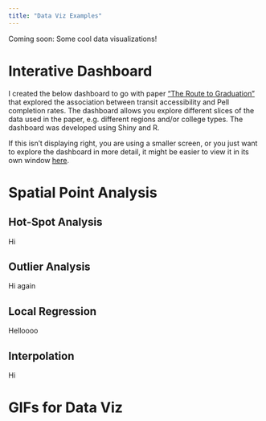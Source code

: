 ```yaml
---
title: "Data Viz Examples"
---
```


Coming soon: Some cool data visualizations!

# Interative Dashboard

I created the below dashboard to go with paper ["The Route to Graduation"](https://doi.org/10.1177/15210251231156421) that explored the association between transit accessibility and Pell completion rates. The dashboard allows you explore different slices of the data used in the paper, e.g. different regions and/or college types. The dashboard was developed using Shiny and R.

If this isn't displaying right, you are using a smaller screen, or you just want to explore the dashboard in more detail, it might be easier to view it in its own window [here](https://ttalvlatt.shinyapps.io/rtg-dashboard/).

<!-- Commented out to avoid using all my server time h/t
https://mine-cetinkaya-rundel.github.io/quarto-tip-a-day/posts/12-html-block/ -->
<!-- ```{=html} -->
<!-- <iframe width="780" height="500" src="https://ttalvlatt.shinyapps.io/rtg-dashboard/" title="RTG Dashboard"></iframe> -->
<!-- ``` -->

# Spatial Point Analysis

::: {.panel-tabset}

## Hot-Spot Analysis

Hi

## Outlier Analysis

Hi again

## Local Regression

Helloooo

## Interpolation

Hi

:::

# GIFs for Data Viz
